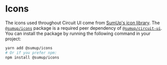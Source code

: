 
<Meta title="Advanced/Icons" />

# Icons

The icons used throughout Circuit UI come from [SumUp's icon library](https://github.com/sumup-oss/icons). The [`@sumup/icons`](https://www.npmjs.com/package/@sumup/icons) package is a required peer dependency of [`@sumup/circuit-ui`](https://www.npmjs.com/package/@sumup/circuit-ui). You can install the package by running the following command in your project:

```bash
yarn add @sumup/icons
# Or if you prefer npm:
npm install @sumup/icons
```

<Icons />

